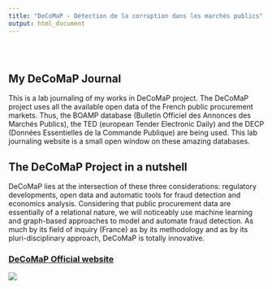 ```yaml
---
title: "DeCoMaP - Détection de la corruption dans les marchés publics"
output: html_document
---
```


<style type="text/css">
.title {
  display: none;
}

#getting-started img {
  margin-right: 10px;
}

</style>

<div class="row" style="padding-top: 30px;">
<div class="col-sm-6">

# **My DeCoMaP Journal**

This is a lab journaling of my works in DeCoMaP project. The DeCoMaP project uses all the available open data of the French public procurement markets. Thus, the BOAMP database (Bulletin Officiel des Annonces des Marchés Publics), the TED (european Tender Electronic Daily) and the DECP (Données Essentielles de la Commande Publique) are being used. This lab journaling website is a small open window on these amazing databases.



## The DeCoMaP Project in a nutshell

DeCoMaP lies at the intersection of these three considerations: regulatory developments, open data and automatic tools for fraud detection and economics analysis. Considering that public procurement data are essentially of a relational nature, we will noticeably use machine learning and graph-based approaches to model and automate fraud detection. As much by its field of inquiry (France) as by its methodology and as by its pluri-disciplinary approach, DeCoMaP is totally innovative.


</div>
<div class="col-sm-6">

### [DeCoMaP Official website](https://decomap.univ-avignon.fr)

<a href = "https://decomap.univ-avignon.fr">
![](images/logo.png)
</a>
</div>
